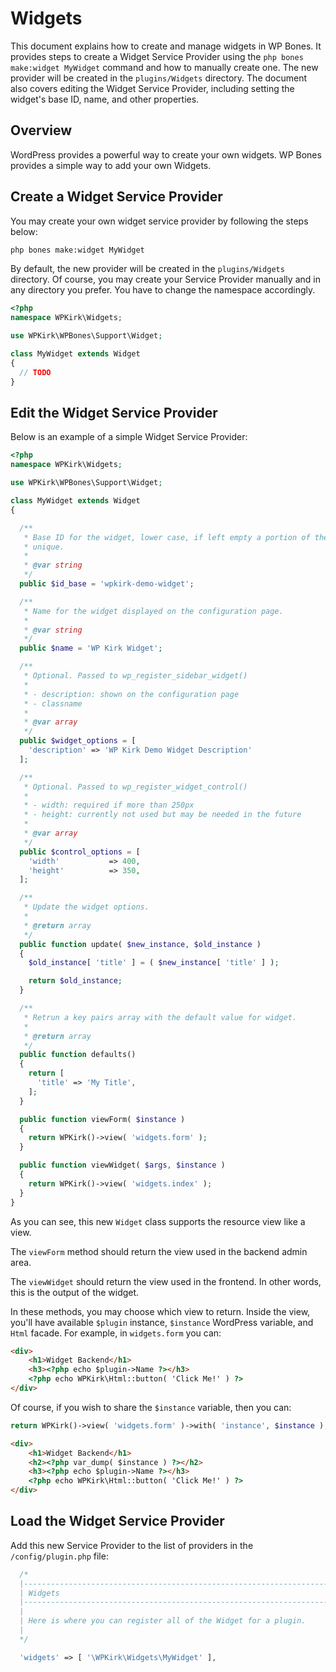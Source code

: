 
# Widgets

This document explains how to create and manage widgets in WP Bones. It provides steps to create a Widget Service Provider using the `php bones make:widget MyWidget` command and how to manually create one. The new provider will be created in the `plugins/Widgets` directory. The document also covers editing the Widget Service Provider, including setting the widget's base ID, name, and other properties.

## Overview

WordPress provides a powerful way to create your own widgets. WP Bones provides a simple way to add your own Widgets.

## Create a Widget Service Provider

You may create your own widget service provider by following the steps below:

```sh copy
php bones make:widget MyWidget
```

By default, the new provider will be created in the `plugins/Widgets` directory. Of course, you may create your Service Provider manually and in any directory you prefer. You have to change the namespace accordingly.

```php filename="/plugin/Widgets/MyWidget.php" copy
<?php
namespace WPKirk\Widgets;

use WPKirk\WPBones\Support\Widget;

class MyWidget extends Widget
{
  // TODO
}
```

## Edit the Widget Service Provider 

Below is an example of a simple Widget Service Provider:

```php filename="/plugin/Widgets/MyWidget.php" copy
<?php
namespace WPKirk\Widgets;

use WPKirk\WPBones\Support\Widget;

class MyWidget extends Widget
{

  /**
   * Base ID for the widget, lower case, if left empty a portion of the widget's class name will be used. Has to be
   * unique.
   *
   * @var string
   */
  public $id_base = 'wpkirk-demo-widget';

  /**
   * Name for the widget displayed on the configuration page.
   *
   * @var string
   */
  public $name = 'WP Kirk Widget';

  /**
   * Optional. Passed to wp_register_sidebar_widget()
   *
   * - description: shown on the configuration page
   * - classname
   *
   * @var array
   */
  public $widget_options = [
    'description' => 'WP Kirk Demo Widget Description'
  ];

  /**
   * Optional. Passed to wp_register_widget_control()
   *
   * - width: required if more than 250px
   * - height: currently not used but may be needed in the future
   *
   * @var array
   */
  public $control_options = [
    'width'           => 400,
    'height'          => 350,
  ];

  /**
   * Update the widget options.
   *
   * @return array
   */
  public function update( $new_instance, $old_instance )
  {
    $old_instance[ 'title' ] = ( $new_instance[ 'title' ] );

    return $old_instance;
  }

  /**
   * Retrun a key pairs array with the default value for widget.
   *
   * @return array
   */
  public function defaults()
  {
    return [
      'title' => 'My Title',
    ];
  }

  public function viewForm( $instance )
  {
    return WPKirk()->view( 'widgets.form' );
  }

  public function viewWidget( $args, $instance )
  {
    return WPKirk()->view( 'widgets.index' );
  }
}
```
As you can see, this new `Widget` class supports the resource view like a view.

The `viewForm` method should return the view used in the backend admin area.

The `viewWidget` should return the view used in the frontend. In other words, this is the output of the widget.

In these methods, you may choose which view to return. Inside the view, you'll have available `$plugin` instance, `$instance` WordPress variable, and `Html` facade. For example, in `widgets.form` you can:

```html copy
<div>
	<h1>Widget Backend</h1>
	<h3><?php echo $plugin->Name ?></h3>
	<?php echo WPKirk\Html::button( 'Click Me!' ) ?>
</div>
```

Of course, if you wish to share the `$instance` variable, then you can:

```php copy
return WPKirk()->view( 'widgets.form' )->with( 'instance', $instance );
```

```html copy
<div>
	<h1>Widget Backend</h1>
	<h2><?php var_dump( $instance ) ?></h2>
	<h3><?php echo $plugin->Name ?></h3>
	<?php echo WPKirk\Html::button( 'Click Me!' ) ?>
</div>
```

## Load the Widget Service Provider

Add this new Service Provider to the list of providers in the `/config/plugin.php` file:

```php filename="config/plugin.php" copy
  /*
  |--------------------------------------------------------------------------
  | Widgets
  |--------------------------------------------------------------------------
  |
  | Here is where you can register all of the Widget for a plugin.
  |
  */

  'widgets' => [ '\WPKirk\Widgets\MyWidget' ],
```

